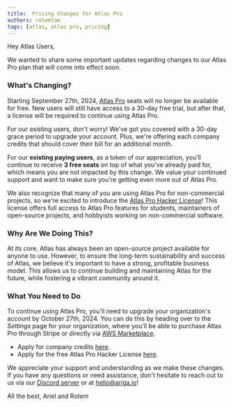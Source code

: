 ```yaml
---
title:  Pricing Changes for Atlas Pro
authors: rotemtam
tags: [atlas, atlas pro, pricing]
---
```


Hey Atlas Users,

We wanted to share some important updates regarding changes to our Atlas Pro plan that will come into effect soon.

### What's Changing?

Starting September 27th, 2024, [Atlas Pro](/pricing) seats will no longer be available for free. New users will still have access
to a 30-day free trial, but after that, a license will be required to continue using Atlas Pro.

For our existing users, don't worry! We've got you covered with a 30-day grace period to upgrade your account.
Plus, we're offering each company credits that should cover their bill for an additional month.

For our **existing paying users**, as a token of our appreciation, you'll continue to receive **3 free seats** on top of what
you've already paid for, which means you are not impacted by this change. We value your continued support and want to 
make sure you're getting even more out of Atlas Pro.

We also recognize that many of you are using Atlas Pro for non-commercial projects, so we're excited to introduce the
[Atlas Pro Hacker License](/hacker-license)! This license offers full access to Atlas Pro features for students, maintainers of
open-source projects, and hobbyists working on non-commercial software.

### Why Are We Doing This?

At its core, Atlas has always been an open-source project available for anyone to use. However, to ensure the long-term 
sustainability and success of Atlas, we believe it's important to have a strong, profitable business model. 
This allows us to continue building and maintaining Atlas for the future, while fostering a vibrant community around it.

### What You Need to Do

To continue using Atlas Pro, you'll need to upgrade your organization's account by October 27th, 2024. You can do this
by heading over to the *Settings* page for your organization, where you'll be able to purchase Atlas Pro through Stripe or
directly via [AWS Marketplace](https://aws.amazon.com/marketplace/pp/prodview-moxc4333krar2).

* Apply for company credits [here](https://forms.gle/NDSYJtyaFrqL9RfGA).
* Apply for the free Atlas Pro Hacker License [here](https://forms.gle/WdszyL8r4xhYKFMj7).

We appreciate your support and understanding as we make these changes. If you have any questions or need assistance,
don't hesitate to reach out to us via our [Discord server](https://discord.gg/zZ6sWVg6NT) or at
[hello@ariga.io](mailto:hello@ariga.io)!

All the best,
Ariel and Rotem
